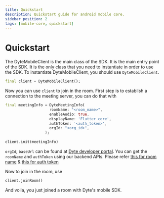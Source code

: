 ```yaml
---
title: Quickstart
description: Quickstart guide for android mobile core.
sidebar_position: 2
tags: [mobile-core, quickstart]
---
```


# Quickstart

The DyteMobileClient is the main class of the SDK. It is the main entry point of the SDK. It is the only class that you need to instantiate in order to use the SDK. To instantiate DyteMobileClient, you should use `DyteMobileClient`.

```dart
final client = DyteMobileClient();
```

Now you can use `client` to join in the room.
First step is to establish a connection to the meeting server, you can do that with 

```dart
final meetingInfo = DyteMeetingInfo(
                    roomName: "<room_name>",
                    enableAudio: true,
                    displayName: 'Flutter core',
                    authToken: '<auth_token>',
                    orgId: "<org_id>",
                  );
                
client.init(meetingInfo)
```

`orgId`, `baseUrl` can be found at [Dyte developer portal](https://dev.dyte.in/).
You can get the `roomName` and `authToken` using our backend APIs. Please refer [this for room name](https://docs.dyte.io/api#/operations/createMeeting) & [this for auth token](https://docs.dyte.io/api#/operations/addParticipant)

Now to join in the room, use 

```dart
client.joinRoom()
```

And voila, you just joined a room with Dyte's mobile SDK.